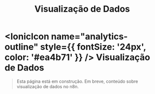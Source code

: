 ﻿---
title: Visualização de Dados
sidebar_position: 6
description: Página em construção.
---

# <IonicIcon name="analytics-outline" style={{ fontSize: '24px', color: '#ea4b71' }} /> Visualização de Dados

> Esta página está em construção. Em breve, conteúdo sobre visualização de dados no n8n.

